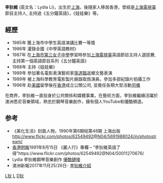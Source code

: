 {{藝人
|姓名 = 李狄維
|類型 = 節目主持
|圖片 =
|圖片簡介 = 
|英文名 = Lydia Li
|語言 = [[英語|英語]]、[[國語|國語]]、[[粵語|粵語]]、[[吳語|吳語]]
|國籍 = {{CHN-HKG}} 
|籍貫 = [[上海|上海]]
|演奏樂器 =[[鋼琴|鋼琴]]
|教育程度 = 大學畢業 
|信仰 = 
|獎項 = 
|網站 = 
}}

'''李狄維''' (英文名：Lydia Li)，出生於[[上海|上海]]，後隨家人移居香港，曾經是[[上海電視臺|上海電視臺]]節目主持人, 主持過《五分鐘英語》，《娃娃樂》等。

==經歷==
*1985年 獲上海市中學生英語演講比賽一等獎
*1986年 灌錄全國《中學英語教材》
*1987年 在[[上海市第三女子中學|上海市第三女子中學]]學習時參加[[上海電視臺|上海電視臺]]英語節目主持人選拔賽, 主持第一個英語節目系列《五分鐘英語》
*1988年 主持《娃娃樂》
*1989年 參加著名電影表演藝術家[[孫道臨|孫道臨]]返鄉文藝表演
*1989年 被上海科學教育電影製片廠錄取爲演員，參加多部紀錄片拍攝工作
*1996年 赴[[美國|美國]]留學後在[[香港|香港]]成立公關公司, 並擔任各類大型活動[[司儀|司儀]]

在商界，李狄維一直投身於公共關係和媒體事業。在藝術方面，李狄維繼續活躍於澳洲悉尼音樂領域，熱忠於鋼琴音樂創作，擁有個人YouTube和優酷頻道。

==参考==
*《美化生活》封面人物，1990年第6期縂第48期 上海出版 http://www.flickr.com/photos/62549492@N04/5691988024/in/photostream/
*[[香港|香港]][[明報|明報]]1991年8月15日 《麗人行》專欄 – “李狄維英語了得”https://www.flickr.com/photos/62549492@N04/50011270676/
*Lydia 李狄維鋼琴音樂創作 [http://i.youku.com/i/UNDA1OTgyMTI3Mg==/videos 優酷鏈接] {{Wayback|url=http://i.youku.com/i/UNDA1OTgyMTI3Mg==/videos |date=20190822210959 }}
*澳洲新報2017年11月25/26日- [https://www.flickr.com/photos/62549492@N04/24109798267/in/dateposted-public/lightbox/ 李狄維介紹]


[[Category:中國大陸主持人|L狄]]
[[Category:上海人|L]]
[[Category:李姓|D狄]]